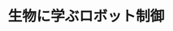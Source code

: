 ﻿---
title: "生物に学ぶロボット制御"
category: "工学院"
vol: "86"
interviewee: "倉林 大輔"
url: "http://www.irs.ctrl.titech.ac.jp/"
tags: ["生物","ロボット","機械","粘菌","脳"]
pdf: "86-4-kurabayashi.pdf"
career: ""
preface: "倉林では、新しく問題が発生した時でも自分で考え解決できるような賢いロボットの制御について、生き物に学ぶという手法で研究を進めている。まず、粘菌をモデルにした群れで動くロボットを紹介する。次に、カイコガの脳をロボットに接続することで、カイコガの匂い源を探るシステムを解明する研究について紹介する。"
---
